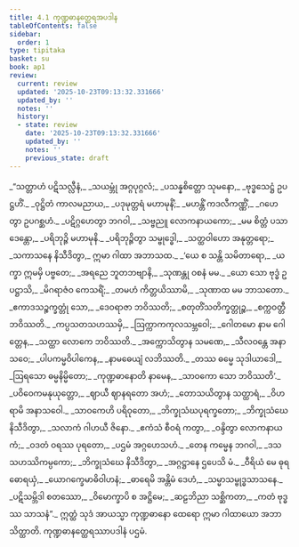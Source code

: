 ```yaml
---
title: 4.1 ကုဏ္ဍဓာနတ္ထေရအပဒါန
tableOfContents: false
sidebar:
  order: 1
type: tipitaka
basket: su
book: ap1
review:
  current: review
  updated: '2025-10-23T09:13:32.331666'
  updated_by: ''
  notes: ''
  history:
  - state: review
    date: '2025-10-23T09:13:32.331666'
    updated_by: ''
    notes: ''
    previous_state: draft
---
```



<ReviewStatus review={frontmatter.review} showDetails={true} />

<HypothesisAnnotation frontmatter={frontmatter} />

<DynamicBreadcrumb />

<Division number="1" book="ap1" e="ch" v="20" p="91">

<Paragraph number="1073" type="verses" book="ap1">
_“သတ္တာဟံ ပဋိသလ္လီနံ,_  
_သယမ္ဘုံ အဂ္ဂပုဂ္ဂလံ;_  
_ပသန္နစိတ္တော သုမနော,_  
_ဗုဒ္ဓသေဋ္ဌံ ဥပဋ္ဌဟိံ._  

</Paragraph>

</Division>
<Division number="2" book="ap1" e="ch" v="20" p="91">

<Paragraph number="1074" type="verses" book="ap1">
_ဝုဋ္ဌိတံ ကာလမညာယ,_  
_ပဒုမုတ္တရံ မဟာမုနိံ;_  
_မဟန္တိံ ကဒလီကဏ္ဏိံ,_  
_ဂဟေတွာ ဥပဂစ္ဆဟံ._  

</Paragraph>

</Division>
<Division number="3" book="ap1" e="ch" v="20" p="91">

<Paragraph number="1075" type="verses" book="ap1">
_ပဋိဂ္ဂဟေတွာ ဘဂဝါ,_  
_သဗ္ဗညူ လောကနာယကော;_  
_မမ စိတ္တံ ပသာဒေန္တော,_  
_ပရိဘုဉ္ဇိ မဟာမုနိ._  

</Paragraph>

</Division>
<Division number="4" book="ap1" e="ch" v="20" p="91">

<Paragraph number="1076" type="verses" book="ap1">
_ပရိဘုဉ္ဇိတွာ သမ္ဗုဒ္ဓေါ,_  
_သတ္ထဝါဟော အနုတ္တရော;_  
_သကာသနေ နိသီဒိတွာ,_  
ဣမာ ဂါထာ အဘာသထ._  

</Paragraph>

</Division>
<Division number="5" book="ap1" e="ch" v="20" p="91">

<Paragraph number="1077" type="verses" book="ap1">
_‘ယေ စ သန္တိ သမိတာရော,_  
_ယက္ခာ ဣမမှိ ပဗ္ဗတေ;_  
_အရညေ ဘူတဘဗျာနိ,_  
_သုဏန္တု ဝစနံ မမ._  

</Paragraph>

</Division>
<Division number="6" book="ap1" e="ch" v="20" p="91">

<Paragraph number="1078" type="verses" book="ap1">
_ယော သော ဗုဒ္ဓံ ဥပဋ္ဌာသိ,_  
_မိဂရာဇံဝ ကေသရိံ;_  
_တမဟံ ကိတ္တယိဿာမိ,_  
_သုဏာထ မမ ဘာသတော._  

</Paragraph>

</Division>
<Division number="7" book="ap1" e="ch" v="20" p="91">

<Paragraph number="1079" type="verses" book="ap1">
_ဧကာဒသဉ္စက္ခတ္တုံ သော,_  
_ဒေဝရာဇာ ဘဝိဿတိ;_  
_စတုတိံသတိက္ခတ္တုဉ္စ,_  
_စက္ကဝတ္တီ ဘဝိဿတိ._  

</Paragraph>

</Division>
<Division number="8" book="ap1" e="ch" v="20" p="91">

<Paragraph number="1080" type="verses" book="ap1">
_ကပ္ပသတသဟဿမှိ,_  
_ဩက္ကာကကုလသမ္ဘဝေါ;_  
_ဂေါတမော နာမ ဂေါတ္တေန,_  
_သတ္ထာ လောကေ ဘဝိဿတိ._  

</Paragraph>

</Division>
<Division number="9" book="ap1" e="ch" v="20" p="91">

<Paragraph number="1081" type="verses" book="ap1">
_အက္ကောသိတွာန သမဏေ,_  
_သီလဝန္တေ အနာသဝေ;_  
_ပါပကမ္မဝိပါကေန,_  
_နာမဓေယျံ လဘိဿတိ._  

</Paragraph>

</Division>
<Division number="10" book="ap1" e="ch" v="20" p="91">

<Paragraph number="1082" type="verses" book="ap1">
_တဿ ဓမ္မေ သုဒါယာဒေါ,_  
_ဩရသော ဓမ္မနိမ္မိတော;_  
_ကုဏ္ဍဓာနောတိ နာမေန,_  
_သာဝကော သော ဘဝိဿတိ’._  

</Paragraph>

</Division>
<Division number="11" book="ap1" e="ch" v="20" p="91">

<Paragraph number="1083" type="verses" book="ap1">
_ပဝိဝေကမနုယုတ္တော,_  
_ဈာယီ ဈာနရတော အဟံ;_  
_တောသယိတွာန သတ္ထာရံ,_  
_ဝိဟရာမိ အနာသဝေါ._  

</Paragraph>

</Division>
<Division number="12" book="ap1" e="ch" v="20" p="92">

<Paragraph number="1084" type="verses" book="ap1">
_သာဝကေဟိ ပရိဝုတော,_  
_ဘိက္ခုသံဃပုရက္ခတော;_  
_ဘိက္ခုသံဃေ နိသီဒိတွာ,_  
_သလာကံ ဂါဟယီ ဇိနော._  

</Paragraph>

</Division>
<Division number="13" book="ap1" e="ch" v="20" p="92">

<Paragraph number="1085" type="verses" book="ap1">
_ဧကံသံ စီဝရံ ကတွာ,_  
_ဝန္ဒိတွာ လောကနာယကံ;_  
_ဝဒတံ ဝရဿ ပုရတော,_  
_ပဌမံ အဂ္ဂဟေသဟံ._  

</Paragraph>

</Division>
<Division number="14" book="ap1" e="ch" v="20" p="92">

<Paragraph number="1086" type="verses" book="ap1">
_တေန ကမ္မေန ဘဂဝါ,_  
_ဒသသဟဿိကမ္ပကော;_  
_ဘိက္ခုသံဃေ နိသီဒိတွာ,_  
_အဂ္ဂဋ္ဌာနေ ဌပေသိ မံ._  

</Paragraph>

</Division>
<Division number="15" book="ap1" e="ch" v="20" p="92">

<Paragraph number="1087" type="verses" book="ap1">
_ဝီရိယံ မေ ဓုရဓောရယှံ,_  
_ယောဂက္ခေမာဓိဝါဟနံ;_  
_ဓာရေမိ အန္တိမံ ဒေဟံ,_  
_သမ္မာသမ္ဗုဒ္ဓသာသနေ._  

</Paragraph>

</Division>
<Division number="16" book="ap1" e="ch" v="20" p="92">

<Paragraph number="1088" type="verses" book="ap1">
_ပဋိသမ္ဘိဒါ စတဿော,_  
_ဝိမောက္ခာပိ စ အဋ္ဌိမေ;_  
_ဆဠဘိညာ သစ္ဆိကတာ,_  
_ကတံ ဗုဒ္ဓဿ သာသနံ”._  

</Paragraph>

<Paragraph number="1089" book="ap1">
ဣတ္ထံ သုဒံ အာယသ္မာ ကုဏ္ဍဓာနော ထေရော ဣမာ ဂါထာယော အဘာသိတ္ထာတိ.

</Paragraph>
</Division>

<Paragraph number="1090" type="center" book="ap1">
ကုဏ္ဍဓာနတ္ထေရဿာပဒါနံ ပဌမံ.
</Paragraph>